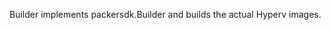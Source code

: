 <!-- Code generated from the comments of the Builder struct in builder/hyperv/vmcx/builder.go; DO NOT EDIT MANUALLY -->

Builder implements packersdk.Builder and builds the actual Hyperv
images.

<!-- End of code generated from the comments of the Builder struct in builder/hyperv/vmcx/builder.go; -->
